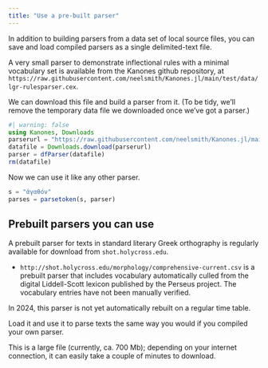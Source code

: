 ```yaml
---
title: "Use a pre-built parser"
---
```



In addition to building parsers from a data set of local source files, you can save and load compiled parsers as a single delimited-text file.

A very small parser to demonstrate inflectional rules with a minimal vocabulary set is available from the Kanones github repository, at `https://raw.githubusercontent.com/neelsmith/Kanones.jl/main/test/data/lgr-rulesparser.cex`.


We can download this file and build a parser from it. (To be tidy, we'll remove the temporary data file we downloaded once we've got a parser.)

```julia
#| warning: false
using Kanones, Downloads
parserurl = "https://raw.githubusercontent.com/neelsmith/Kanones.jl/main/test/data/lgr-rulesparser.cex"
datafile = Downloads.download(parserurl)
parser = dfParser(datafile)
rm(datafile)
```

Now we can use it like any other parser.

```julia
s = "ἀγαθόν"
parses = parsetoken(s, parser)
```




## Prebuilt parsers you can use

A prebuilt parser for texts in standard literary Greek orthography is regularly available for download from `shot.holycross.edu`.


- `http://shot.holycross.edu/morphology/comprehensive-current.csv` is a prebuilt parser that includes vocabulary automatically culled from the digital Liddell-Scott lexicon published by the Perseus project.  The vocabulary entries have not been manually verified.

In 2024, this parser is not yet automatically rebuilt on a regular time table.

Load it and use it to parse texts the same way you would if you compiled your own parser.    


::: {.callout-caution}
This is a large file (currently, ca. 700 Mb); depending on your internet connection, it can easily take a couple of minutes to download.
:::


